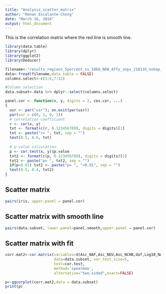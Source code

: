 ```yaml
---
title: "Analysis_scatter_matrix"
author: "Renan Escalante-Chong"
date: "March 16, 2016"
output: html_document
---
```


This is the correlation matrix where the red line is smooth line.

```r
library(data.table)
library(dplyr)
library(ggplot2)
library(Deducer)

```

```r
filename<-"results_regions_5percent_ss_10kb_NEW_Affy_snps_210116_nohap_transformer_1M_8pls.txt_500_model0_BestSimsParamStats_Obs0.txt"
data<-fread(filename,data.table = FALSE)
columns.select<-c(3:6,7:12)

#Column selection
data.subset<-data %>% dplyr::select(columns.select)

```

```r
panel.cor <- function(x, y, digits = 2, cex.cor, ...)
{
  usr <- par("usr"); on.exit(par(usr))
  par(usr = c(0, 1, 0, 1))
  # correlation coefficient
  r <- cor(x, y)
  txt <- format(c(r, 0.123456789), digits = digits)[1]
  txt <- paste("r= ", txt, sep = "")
  text(0.5, 0.6, txt)
  
  # p-value calculation
  p <- cor.test(x, y)$p.value
  txt2 <- format(c(p, 0.123456789), digits = digits)[1]
  txt2 <- paste("p= ", txt2, sep = "")
  if(p<0.01) txt2 <- paste("p= ", "<0.01", sep = "")
  text(0.5, 0.4, txt2)
}
```

## Scatter matrix

```r
pairs(iris, upper.panel = panel.cor)
```

## Scatter matrix with smooth line

```r
pairs(data.subset, lower.panel=panel.smooth,upper.panel = panel.cor)
```

## Scatter matrix with fit

```r
corr.mat2<-cor.matrix(variables=d(Asc_NAF,Asc_NEU,Asc_NCHB,daf,Log10_NAF,Log10_NEU,Log10_NCHB,NEU_AS,TEU_AS,TAF),
                      data=data.subset, var_text_size=5,
                      test=cor.test,
                      method='spearman',
                      alternative="two.sided",exact=FALSE)

p<-ggcorplot(corr.mat2,data = data.subset)
print(p)
```
